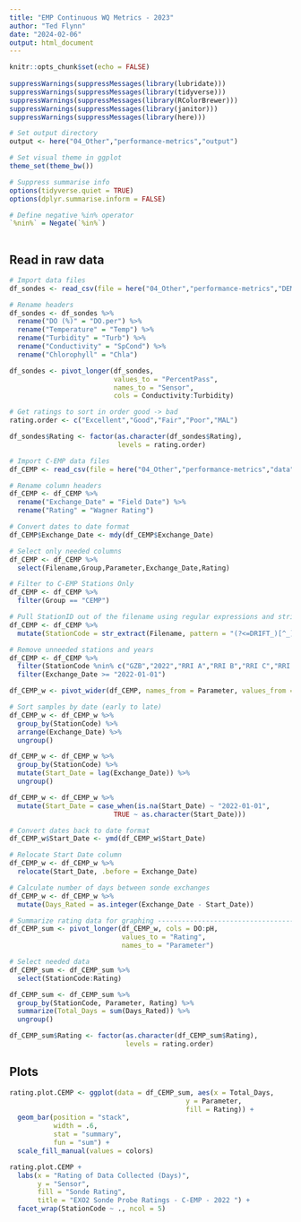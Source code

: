 ```yaml
---
title: "EMP Continuous WQ Metrics - 2023"
author: "Ted Flynn"
date: "2024-02-06"
output: html_document
---
```


```r
knitr::opts_chunk$set(echo = FALSE)
                      
suppressWarnings(suppressMessages(library(lubridate)))
suppressWarnings(suppressMessages(library(tidyverse)))
suppressWarnings(suppressMessages(library(RColorBrewer)))
suppressWarnings(suppressMessages(library(janitor)))
suppressWarnings(suppressMessages(library(here)))

# Set output directory 
output <- here("04_Other","performance-metrics","output")

# Set visual theme in ggplot
theme_set(theme_bw())

# Suppress summarise info
options(tidyverse.quiet = TRUE)
options(dplyr.summarise.inform = FALSE)

# Define negative %in% operator
`%nin%` = Negate(`%in%`)
                      
```

## Read in raw data

```r
# Import data files 
df_sondes <- read_csv(file = here("04_Other","performance-metrics","DEMP_sonde_ratings_2022.csv"))

# Rename headers 
df_sondes <- df_sondes %>%
  rename("DO (%)" = "DO.per") %>%
  rename("Temperature" = "Temp") %>%
  rename("Turbidity" = "Turb") %>%
  rename("Conductivity" = "SpCond") %>%
  rename("Chlorophyll" = "Chla")

df_sondes <- pivot_longer(df_sondes, 
                          values_to = "PercentPass",
                          names_to = "Sensor",
                          cols = Conductivity:Turbidity)

# Get ratings to sort in order good -> bad
rating.order <- c("Excellent","Good","Fair","Poor","MAL")

df_sondes$Rating <- factor(as.character(df_sondes$Rating), 
                           levels = rating.order)

# Import C-EMP data files 
df_CEMP <- read_csv(file = here("04_Other","performance-metrics","data","CEMP-sonde-ratings-2019-2022.csv"))

# Rename column headers
df_CEMP <- df_CEMP %>% 
  rename("Exchange_Date" = "Field Date") %>% 
  rename("Rating" = "Wagner Rating")

# Convert dates to date format
df_CEMP$Exchange_Date <- mdy(df_CEMP$Exchange_Date)

# Select only needed columns
df_CEMP <- df_CEMP %>% 
  select(Filename,Group,Parameter,Exchange_Date,Rating)

# Filter to C-EMP Stations Only
df_CEMP <- df_CEMP %>% 
  filter(Group == "CEMP")

# Pull StationID out of the filename using regular expressions and stringr
df_CEMP <- df_CEMP %>% 
  mutate(StationCode = str_extract(Filename, pattern = "(?<=DRIFT_)[^_]+"))

# Remove unneeded stations and years
df_CEMP <- df_CEMP %>% 
  filter(StationCode %nin% c("GZB","2022","RRI A","RRI B","RRI C","RRI D")) %>%
  filter(Exchange_Date >= "2022-01-01")

```

```r

df_CEMP_w <- pivot_wider(df_CEMP, names_from = Parameter, values_from = Rating)

# Sort samples by date (early to late)
df_CEMP_w <- df_CEMP_w %>% 
  group_by(StationCode) %>% 
  arrange(Exchange_Date) %>% 
  ungroup()

df_CEMP_w <- df_CEMP_w %>% 
  group_by(StationCode) %>% 
  mutate(Start_Date = lag(Exchange_Date)) %>%
  ungroup()

df_CEMP_w <- df_CEMP_w %>% 
  mutate(Start_Date = case_when(is.na(Start_Date) ~ "2022-01-01",
                          TRUE ~ as.character(Start_Date)))

# Convert dates back to date format
df_CEMP_w$Start_Date <- ymd(df_CEMP_w$Start_Date)

# Relocate Start Date column
df_CEMP_w <- df_CEMP_w %>% 
  relocate(Start_Date, .before = Exchange_Date)

# Calculate number of days between sonde exchanges
df_CEMP_w <- df_CEMP_w %>%
  mutate(Days_Rated = as.integer(Exchange_Date - Start_Date))

# Summarize rating data for graphing -------------------------------------------
df_CEMP_sum <- pivot_longer(df_CEMP_w, cols = DO:pH,
                            values_to = "Rating",
                            names_to = "Parameter")

# Select needed data
df_CEMP_sum <- df_CEMP_sum %>% 
  select(StationCode:Rating)

df_CEMP_sum <- df_CEMP_sum %>% 
  group_by(StationCode, Parameter, Rating) %>% 
  summarize(Total_Days = sum(Days_Rated)) %>% 
  ungroup()

df_CEMP_sum$Rating <- factor(as.character(df_CEMP_sum$Rating), 
                             levels = rating.order)

```

## Plots

```r

rating.plot.CEMP <- ggplot(data = df_CEMP_sum, aes(x = Total_Days, 
                                            y = Parameter, 
                                            fill = Rating)) +
  geom_bar(position = "stack",  
           width = .6, 
           stat = "summary", 
           fun = "sum") +
  scale_fill_manual(values = colors)

rating.plot.CEMP +
  labs(x = "Rating of Data Collected (Days)",
       y = "Sensor",
       fill = "Sonde Rating",
       title = "EXO2 Sonde Probe Ratings - C-EMP - 2022 ") +
  facet_wrap(StationCode ~ ., ncol = 5)

```

